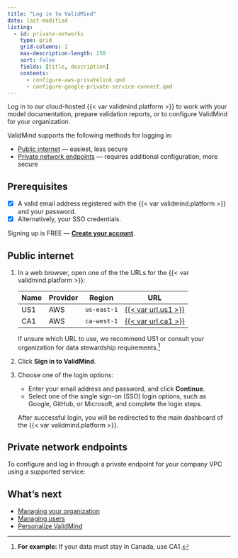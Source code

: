 ```yaml
---
title: "Log in to ValidMind"
date: last-modified
listing:
  - id: private-networks
    type: grid
    grid-columns: 2
    max-description-length: 250
    sort: false
    fields: [title, description]
    contents:
      - configure-aws-privatelink.qmd
      - configure-google-private-service-connect.qmd
---
```


Log in to our cloud-hosted {{< var validmind.platform >}} to work with your model documentation, prepare validation reports, or to configure ValidMind for your organization.

ValidMind supports the following methods for logging in:

- [Public internet](#public-internet) — easiest, less secure
- [Private network endpoints](#private-network-endpoints) — requires additional configuration, more secure

::: {.prereq}

## Prerequisites

- [x] A valid email address registered with the {{< var validmind.platform >}} and your password.
- [x] Alternatively, your SSO credentials.

<!-- For most users, someone with the Customer Admin role will invite you to your organization.  -->

::: {.callout title="Need an account for ValidMind?"}
Signing up is FREE — **[Create your account]({{< var url.us1 >}})**.
:::

:::

## Public internet

1. In a web browser, open one of the the URLs for the {{< var validmind.platform >}}:
   
   | Name | Provider | Region | URL |
   |--|--|--|----------|
   | US1 | AWS | `us-east-1` | [{{< var url.us1 >}}]({{< var url.us1 >}}) |
   | CA1 | AWS | `ca-west-1` | [{{< var url.ca1 >}}]({{< var url.ca1 >}}) |
   
   If unsure which URL to use, we recommend US1 or consult your organization for data stewardship requirements.[^1]

2. Click **Sign in to ValidMind**. 

3. Choose one of the login options:

   - Enter your email address and password, and click **Continue**.
   - Select one of the single sign-on (SSO) login options, such as Google, GitHub, or Microsoft, and complete the login steps. 

    After successful login, you will be redirected to the main dashboard of the {{< var validmind.platform >}}.

## Private network endpoints

To configure and log in through a private endpoint for your company VPC using a supported service:

:::{#private-networks}
:::

## What's next

- [Managing your organization](managing-your-organization.qmd)
- [Managing users](managing-users.qmd)
- [Personalize ValidMind](personalize-validmind.qmd)

<!-- FOOTNOTES -->

[^1]: **For example:** If your data must stay in Canada, use CA1.
